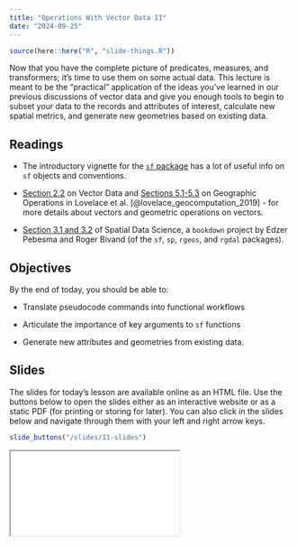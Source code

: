```yaml
---
title: "Operations With Vector Data II"
date: "2024-09-25"
---
```


```r
source(here::here("R", "slide-things.R"))
```

Now that you have the complete picture of predicates, measures, and transformers; it's time to use them on some actual data. This lecture is meant to be the "practical" application of the ideas you've learned in our previous discussions of vector data and give you enough tools to begin to subset your data to the records and attributes of interest, calculate new spatial metrics, and generate new geometries based on existing data.

## Readings

- <i class="fas fa-external-link-square-alt"></i> The introductory vignette for the [`sf` package](https://r-spatial.github.io/sf/articles/sf1.html) has a lot of useful info on `sf` objects and conventions.

- <i class="fas fa-book"></i> [Section 2.2](https://geocompr.robinlovelace.net/spatial-class.html) on Vector Data and [Sections 5.1-5.3](https://geocompr.robinlovelace.net/geometric-operations.html) on Geographic Operations in Lovelace et al. [@lovelace_geocomputation_2019] - for more details about vectors and geometric operations on vectors.

- <i class="fas fa-external-link-square-alt"></i> [Section 3.1 and 3.2](https://r-spatial.org/book/03-Geometries.html) of Spatial Data Science, a `bookdown` project by Edzer Pebesma and Roger Bivand (of the `sf`, `sp`, `rgeos`, and `rgdal` packages).

## Objectives

By the end of today, you should be able to: 

- Translate pseudocode commands into functional workflows

- Articulate the importance of key arguments to `sf` functions

- Generate new attributes and geometries from existing data.


## Slides
The slides for today's lesson are available online as an HTML file. Use the buttons below to open the slides either as an interactive website or as a static PDF (for printing or storing for later). You can also click in the slides below and navigate through them with your left and right arrow keys.

```r
slide_buttons("/slides/11-slides")
```

<div>

```{=html}
<iframe class="slide-deck" src="/slides/11-slides.html"></iframe>
```

</div>